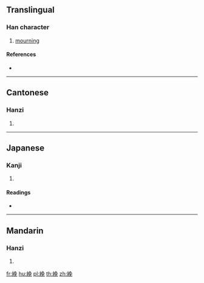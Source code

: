 {{character info/new}}
==Translingual==

===Han character===
{{Han char|rn=120|rad=糸|as=07|sn=13|four=27916|canj=VFNAU,XVFNA}}

# [[mourning]]

====References====
* {{Han ref|kx=0924.230|dkj=27472|dj=1360.010|hdz=53406.050|uh=7D7B|ud=32123|bh=DF5F|bd=57183}}

----

==Cantonese==

===Hanzi===
{{yue-hanzi|jyut=man5|y=man5}}

# {{defn|lang=yue|sort=糸07}}

----

==Japanese==

===Kanji===
{{ja-kanji|grade=|rs=糸07}}

# {{defn|lang=ja|sort=糸07}}

====Readings====
* {{ja-readings|on=[[ぶん]] (bun), [[もん]] (mon), [[べん]] (ben), [[めん]] (men), [[ばん]] (ban), [[まん]] (man)|kun=[[もふく]] (mofuku)|nanori=}}

----

==Mandarin==

===Hanzi===
{{cmn-hanzi|pin=[[miǎn]] ([[mian3]])|wg=mien<sup>3</sup>}}

# {{defn|lang=cmn|sort=糸07}}

[[fr:絻]]
[[hu:絻]]
[[pl:絻]]
[[th:絻]]
[[zh:絻]]